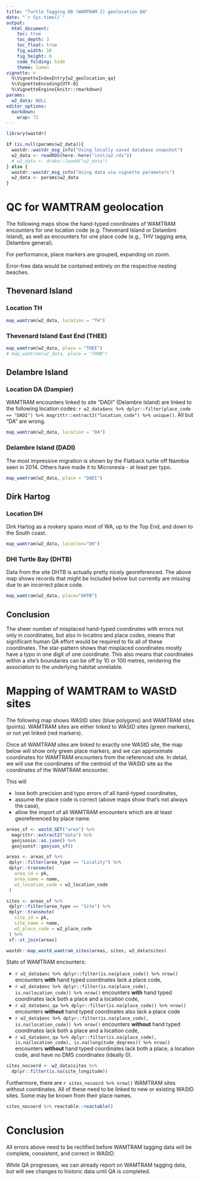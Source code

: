 ```yaml
---
title: "Turtle Tagging DB (WAMTRAM 2) geolocation QA"
date: "`r Sys.time()`"
output:
  html_document:
    toc: true
    toc_depth: 3
    toc_float: true
    fig_width: 10
    fig_height: 6
    code_folding: hide
    theme: lumen
vignette: >
  %\VignetteIndexEntry{w2_geolocation_qa}
  %\VignetteEncoding{UTF-8}
  %\VignetteEngine{knitr::rmarkdown}
params:
  w2_data: NULL
editor_options: 
  markdown: 
    wrap: 72
---
```


```r
library(wastdr)

if (is.null(params$w2_data)){
  wastdr::wastdr_msg_info("Using locally saved database snapshot")
  w2_data <- readRDS(here::here("inst/w2.rds"))
  # w2_data <- drake::loadd("w2_data")
} else {
  wastdr::wastdr_msg_info("Using data via vignette parameters")
  w2_data <- params$w2_data
}
```

# QC for WAMTRAM geolocation
The following maps show the hand-typed coordinates of WAMTRAM encounters for one location code (e.g. Thevenard Island or Delambre Island), as well as encounters for one place code (e.g., THV tagging area, Delambre general).

For performance, place markers are grouped, expanding on zoom.

Error-free data would be contained entirely on the respective nesting beaches.

## Thevenard Island

### Location TH

```r
map_wamtram(w2_data, location = "TH")
```

### Thevenard Island East End (THEE)

```r
map_wamtram(w2_data, place = "THEE")
# map_wamtram(w2_data, place = "THNB")
```

## Delambre Island

### Location DA (Dampier)
WAMTRAM encounters linked to site "DADI" (Delambre Island) are linked to
the following location codes: `r w2_data$enc %>% dplyr::filter(place_code == "DADI") %>% magrittr::extract2("location_code") %>% unique()`. All but "DA" are wrong.

```r
map_wamtram(w2_data, location = "DA")
```

### Delambre Island (DADI)

The most impressive migration is shown by the Flatback turtle off Namibia seen in 2014.
Others have made it to Micronesia - at least per typo.

```r
map_wamtram(w2_data, place = "DADI")
```

## Dirk Hartog
### Location DH

Dirk Hartog as a rookery spans most of WA, up to the Top End, 
and down to the South coast.

```r
map_wamtram(w2_data, location="DH")
```

### DHI Turtle Bay (DHTB)
Data from the site DHTB is actually pretty nicely georeferenced. The above map
shows records that might be included below but currently are missing due to 
an incorrect place code.

```r
map_wamtram(w2_data, place="DHTB")
```


## Conclusion
The sheer number of misplaced hand-typed coordinates with errors not only in 
coordinates, but also in locatino and place codes, means that significant
human QA effort would be required to fix all of these coordinates.
The star-pattern shows that misplaced coordinates mostly have a typo in one 
digit of one coordinate. 
This also means that coordinates within a site's boundaries can be off by 10 or
100 metres, rendering the association to the underlying habitat unreliable.

# Mapping of WAMTRAM to WAStD sites
The following map shows WAStD sites (blue polygons) and WAMTRAM sites (points).
WAMTRAM sites are either linked to WAStD sites (green markers), or not yet linked
(red markers).

Once all WAMTRAM sites are linked to exactly one WAStD site, the map below 
will show only green place markers, and we can approximate
coordinates for WAMTRAM encounters from the referenced site.
In detail, we will use the coordinates of the centroid of the WAStD site as
the coordinates of the WAMTRAM encounter.

This will

* lose both precision and typo errors of all hand-typed coordinates,
* assume the place code is correct (above maps show that's not always the case),
* allow the import of all WAMTRAM encounters which are at least georeferenced
  by place name.

```r
areas_sf <- wastd_GET("area") %>% 
  magrittr::extract2("data") %>%
  geojsonio::as.json() %>% 
  geojsonsf::geojson_sf()

areas <- areas_sf %>%
 dplyr::filter(area_type == "Locality") %>%
 dplyr::transmute(
   area_id = pk, 
   area_name = name, 
   w2_location_code = w2_location_code
 )

sites <- areas_sf %>%
 dplyr::filter(area_type == "Site") %>%
 dplyr::transmute(
   site_id = pk, 
   site_name = name, 
   w2_place_code = w2_place_code
 ) %>% 
 sf::st_join(areas)

wastdr::map_wastd_wamtram_sites(areas, sites, w2_data$sites)
```

  
Stats of WAMTRAM encounters:

* `r w2_data$enc %>% dplyr::filter(is.na(place_code)) %>% nrow()` encounters
  **with** hand typed coordinates lack a place code,
* `r w2_data$enc %>% dplyr::filter(is.na(place_code), is.na(location_code)) %>% nrow()` encounters **with** hand typed coordinates lack both a place and a location code,
* `r w2_data$enc_qa %>% dplyr::filter(is.na(place_code)) %>% nrow()`
  encounters **without** hand typed coordinates also lack a place code
* `r w2_data$enc %>% dplyr::filter(is.na(place_code), is.na(location_code)) %>% nrow()` encounters **without** hand typed coordinates lack both a place and a location code,
* `r w2_data$enc_qa %>% dplyr::filter(is.na(place_code), is.na(location_code), is.na(longitude_degrees)) %>% nrow()` encounters **without** hand typed coordinates lack both a place, a location code, and have no DMS coordinates (ideally 0).


```r
sites_nocoord <- w2_data$sites %>%
  dplyr::filter(is.na(site_longitude)) 
```

Furthermore, there are `r sites_nocoord %>% nrow()` WAMTRAM sites without
coordinates. All of these need to be linked to new or existing WAStD sites.
Some may be known from their place names.

```r
sites_nocoord %>% reactable::reactable()
```

# Conclusion
All errors above need to be rectified before WAMTRAM tagging data will be 
complete, consistent, and correct in WAStD.

While QA progresses, we can already report on WAMTRAM tagging data, but will 
see changes to historic data until QA is completed.

